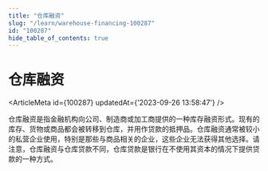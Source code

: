 ```yaml
---
title: "仓库融资"
slug: "/learn/warehouse-financing-100287"
id: "100287"
hide_table_of_contents: true
---
```



# 仓库融资

<ArticleMeta id={100287} updatedAt={'2023-09-26 13:58:47'} />
<div className='border-solid border-b border-t-0 my-4 border-[var(--ifm-color-gray-300)]' />

仓库融资是指金融机构向公司、制造商或加工商提供的一种库存融资形式。现有的库存、货物或商品都会被转移到仓库，并用作贷款的抵押品。仓库融资通常被较小的私营企业使用，特别是那些与商品相关的企业，这些企业无法获得其他选择。请注意，仓库融资与仓库贷款不同，仓库贷款是银行在不使用其资本的情况下提供贷款的一种方式。
